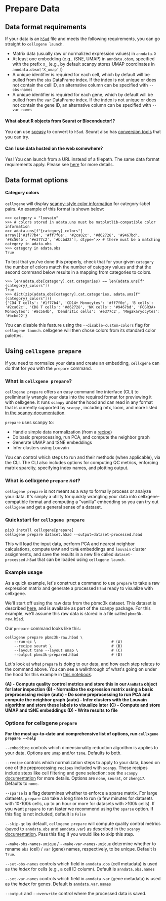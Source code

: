 # Prepare Data

## Data format requirements

If your data is an [`h5ad`](https://anndata.readthedocs.io) file and meets the following requirements, you can go straight to `cellxgene launch`.

* Matrix data \(usually raw or normalized expression values\) in `anndata.X`
* At least one embedding \(e.g., tSNE, UMAP\) in `anndata.obsm`, specified with the prefix `X_` \(e.g., by default scanpy stores UMAP coordinates in `anndata.obsm['X_umap']`\)
* A unique identifier is required for each cell, which by default will be pulled from the `obs` DataFrame index. If the index is not unique or does not contain the cell ID, an alternative column can be specified with `--obs-names`
* A unique identifier is required for each gene, which by default will be pulled from the `var` DataFrame index. If the index is not unique or does not contain the gene ID, an alternative column can be specified with `--var-names`

#### What about R objects from Seurat or Bioconductor!?

You can use [sceasy](https://github.com/cellgeni/sceasy) to convert to `h5ad`. Seurat also has [conversion tools](https://satijalab.org/seurat/v3.0/conversion_vignette.html) that you can try.

#### Can I use data hosted on the web somewhere?

Yes! You can launch from a URL instead of a filepath. The same data format requirements apply. Please see [here](launch.md) for more details.

## Data format options

#### Category colors

`cellxgene` will display [scanpy-style color information](https://github.com/chanzuckerberg/cellxgene/issues/1152#issue-564361541) for category-label pairs. An example of this format is shown below:

```text
>>> category = "louvain"
>>> # colors stored in adata.uns must be matplotlib-compatible color information
>>> adata.uns[f"{category}_colors"]
array(['#1f77b4', '#ff7f0e', '#2ca02c', '#d62728', '#9467bd', '#8c564b', '#e377c2', '#bcbd22'], dtype='>> # there must be a matching category in adata.obs
>>> category in adata.obs
True
```

To test that you've done this properly, check that for your given `category` the number of colors match the number of category values and that the second command below results in a mapping from categories to colors.

```text
>>> len(adata.obs[category].cat.categories) == len(adata.uns[f"{category}_colors"])
True
>>> dict(zip(adata.obs[category].cat.categories, adata.uns[f"{category}_colors"]))
{'CD4 T cells': '#1f77b4', 'CD14+ Monocytes': '#ff7f0e', 'B cells': '#2ca02c', 'CD8 T cells': '#d62728', 'NK cells': '#9467bd', 'FCGR3A+ Monocytes': '#8c564b', 'Dendritic cells': '#e377c2', 'Megakaryocytes': '#bcbd22'}
```

You can disable this feature using the `--disable-custom-colors` flag for `cellxgene launch`. cellxgene will then chose colors from its standard color palettes.

## Using `cellxgene prepare`

If you need to normalize your data and create an embedding, `cellxgene` can do that for you with the `prepare` command.

### What is `cellxgene prepare`?

`cellxgene prepare` offers an easy command line interface \(CLI\) to preliminarily wrangle your data into the required format for previewing it with cellxgene. It runs `scanpy` under the hood and can read in any format that is currently supported by `scanpy` , including mtx, loom, and more listed [in the scanpy documentation](https://scanpy.readthedocs.io/en/latest/api/index.html#reading).

`prepare` uses scanpy to:

* Handle simple data normalization \(from a [recipe](https://www.pydoc.io/pypi/scanpy-0.2.3/autoapi/preprocessing/recipes/index.html)\)
* Do basic preprocessing, run PCA, and compute the neighbor graph
* Generate UMAP and tSNE embeddings
* Infer clusters using Louvain

You can control which steps to run and their methods \(when applicable\), via the CLI. The CLI also includes options for computing QC metrics, enforcing matrix sparcity, specifying index names, and plotting output.

### What is cellxgene `prepare` _not_?

`cellxgene prepare` is not meant as a way to formally process or analyze your data. It's simply a utility for quickly wrangling your data into cellxgene-compatible format and computing a "vanilla" embedding so you can try out `cellxgene` and get a general sense of a dataset.

### Quickstart for `cellxgene prepare`

```text
pip3 install cellxgene[prepare]
cellxgene prepare dataset.h5ad --output=dataset-processed.h5ad
```

This will load the input data, perform PCA and nearest neighbor calculations, compute `UMAP` and `tSNE` embeddings and `louvain` cluster assignments, and save the results in a new file called `dataset-processed.h5ad` that can be loaded using `cellxgene launch`.

### Example usage

As a quick example, let's construct a command to use `prepare` to take a raw expression matrix and generate a processed `h5ad` ready to visualize with cellxgene.

We'll start off using the raw data from the pbmc3k dataset. This dataset is described [here](https://icb-scanpy.readthedocs-hosted.com/en/stable/api/scanpy.datasets.pbmc3k.html), and is available as part of the scanpy package. For this example, we'll assume this raw data is stored in a file called `pbmc3k-raw.h5ad`.

Our `prepare` command looks like this:

```text
cellxgene prepare pbmc3k-raw.h5ad \
    --run-qc \                                  # (A)
    --recipe seurat \                           # (B)
    --layout tsne --layout umap \               # (C)
    --output pbmc3k-prepared.h5ad               # (D)
```

Let's look at what `prepare` is doing to our data, and how each step relates to the command above. You can see a walkthrough of what's going on under the hood for this example in [this notebook](https://github.com/chanzuckerberg/cellxgene-vignettes/blob/master/dataset-processing/pbmc3k-prepare-example.ipynb).

**\(A\) - Compute quality control metrics and store this in our `AnnData` object for later inspection** **\(B\) - Normalize the expression matrix using a basic preprocessing recipe** **\(auto\) - Do some preprocessing to run PCA and compute the neighbor graph** **\(auto\) - Infer clusters with the Louvain algorithm and store these labels to visualize later** **\(C\) - Compute and store UMAP and tSNE embeddings** **\(D\) - Write results to file**

### Options for cellxgene `prepare`

**For the most up-to-date and comprehensive list of options, run `cellxgene prepare --help`**

`--embedding` controls which dimensionality reduction algorithm is applies to your data. Options are `umap` and/or `tsne`. Defaults to both.

`--recipe` controls which normalization steps to apply to your data, based on one of the preprocessing `recipes` included with `scanpy`. These recipes include steps like cell filtering and gene selection; see the `scanpy` [documentation](https://scanpy.readthedocs.io/en/latest/api/index.html#recipes) for more details. Options are `none`, `seurat`, or `zheng17`. Defaults to `none`.

`--sparse` is a flag determines whether to enforce a sparse matrix. For large datasets, `prepare` can take a long time to run \(a few minutes for datasets with 10-100k cells, up to an hour or more for datasets with &gt;100k cells\). If you want `prepare` to run faster we recommend using the `sparse` option. If this flag is not included, default is `False`

`--skip-qc` by default, `cellxgene prepare` will compute quality control metrics \(saved to `anndata.obs` and `anndata.var`\) as described in the `scanpy` [documentation](https://scanpy.readthedocs.io/en/stable/api/scanpy.pp.calculate_qc_metrics.html). Pass this flag if you would like to skip this step.

`--make-obs-names-unique` / `--make-var-names-unique` determine whether to rename `obs` \(cell\) / `var` \(gene\) names, respectively, to be unique. Default is `True`.

`--set-obs-names` controls which field in `anndata.obs` \(cell metadata\) is used as the _index_ for cells \(e.g., a cell ID column\). Default is `anndata.obs.names`

`--set-var-names` controls which field in `anndata.var` \(gene metadata\) is used as the _index_ for genes. Default is `anndata.var.names`

`--output` and `--overwrite` control where the processed data is saved.

